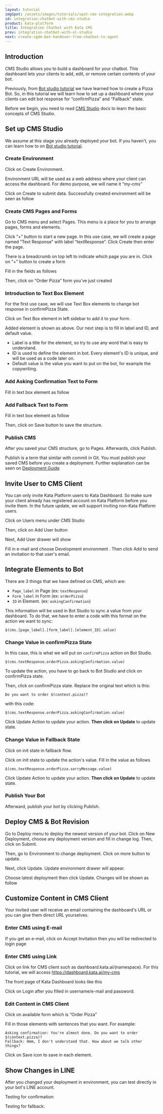 ```yaml
---
layout: tutorial
imgSpot: /assets/images/tutorials/spot-cms-integration.webp
id: integration-chatbot-with-cms-studio
product: kata-platform
title: Integration Chatbot with Kata CMS
prev: integration-chatbot-with-nl-studio
next: create-igdm-bot-handover-from-chatbot-to-agent
---
```


## Introduction

CMS Studio allows you to build a dashboard for your chatbot. This dashboard lets your clients to add, edit, or remove certain contents of your bot.

Previously, from [Bot studio tutorial](/tutorials/bot-studio/) we have learned how to create a Pizza Bot. So, in this tutorial we will learn how to set up a dashboard where your clients can edit bot response for “confirmPizza” and “Fallback” state.

Before we begin, you need to read [CMS Studio](/cms-studio/about/) docs to learn the basic concepts of CMS Studio.

## Set up CMS Studio

We assume at this stage you already deployed your bot. If you haven't, you can learn how to on [Bot studio tutorial](/tutorials/bot-studio/).

### Create Environment

Click on Create Environment.

<ImageWrapper>
  <NextImage src="/assets/images/tutorials/bot-cms/bcms-1.webp" alt="bcms-1" />
</ImageWrapper>

Environment URL will be used as a web address where your client can access the dashboard. For demo purpose, we will name it “my-cms”

<ImageWrapper>
  <NextImage src="/assets/images/tutorials/bot-cms/bcms-2.webp" alt="bcms-2" />
</ImageWrapper>

Click on Create to submit data. Successfully created environment will be seen as follow

<ImageWrapper>
  <NextImage src="/assets/images/tutorials/bot-cms/bcms-3.webp" alt="bcms-3" />
</ImageWrapper>

### Create CMS Pages and Forms

Go to CMS menu and select Pages. This menu is a place for you to arrange pages, forms and elements.

<ImageWrapper>
  <NextImage src="/assets/images/tutorials/bot-cms/bcms-4.webp" alt="bcms-4" />
</ImageWrapper>

Click “+” button to start a new page. In this use case, we will create a page named “Text Response” with label “textResponse”. Click Create then enter the page.

<ImageWrapper>
  <NextImage src="/assets/images/tutorials/bot-cms/bcms-5.webp" alt="bcms-5" />
</ImageWrapper>

There is a breadcrumb on top left to indicate which page you are in. Click on “+” button to create a form

<ImageWrapper>
  <NextImage src="/assets/images/tutorials/bot-cms/bcms-6.webp" alt="bcms-6" />
</ImageWrapper>

Fill in the fields as follows

<ImageWrapper>
  <NextImage src="/assets/images/tutorials/bot-cms/bcms-7.webp" alt="bcms-7" />
</ImageWrapper>

Then, click on “Order Pizza” form you've just created

<ImageWrapper>
  <NextImage src="/assets/images/tutorials/bot-cms/bcms-8.webp" alt="bcms-8" />
</ImageWrapper>

### Introduction to Text Box Element

For the first use case, we will use Text Box elements to change bot response in confirmPizza State.

Click on Text Box element in left sidebar to add it to your form.

<ImageWrapper>
  <NextImage src="/assets/images/tutorials/bot-cms/bcms-9.webp" alt="bcms-9" />
</ImageWrapper>

Added element is shown as above. Our next step is to fill in label and ID, and default value.

- Label is a title for the element, so try to use any word that is easy to understand.
- ID is used to define the element in bot. Every element's ID is unique, and will be used as a code later on.
- Default value is the value you want to put on the bot, for example the copywriting.

### Add Asking Confirmation Text to Form

Fill in text box element as follow

<ImageWrapper>
  <NextImage src="/assets/images/tutorials/bot-cms/bcms-10.webp" alt="bcms-10" />
</ImageWrapper>

### Add Fallback Text to Form

Fill in text box element as follow

<ImageWrapper>
  <NextImage src="/assets/images/tutorials/bot-cms/bcms-11.webp" alt="bcms-11" />
</ImageWrapper>

Then, click on Save button to save the structure.

### Publish CMS

After you saved your CMS structure, go to Pages. Afterwards, click Publish.

<ImageWrapper>
  <NextImage src="/assets/images/tutorials/bot-cms/bcms-12.webp" alt="bcms-12" />
</ImageWrapper>

Publish is a term that similar with commit in Git. You must publish your saved CMS before you create a deployment. Further explanation can be seen on [Deployment Guide](./deployment-guide/introduction/)

## Invite User to CMS Client

You can only invite Kata Platform users to Kata Dashboard. So make sure your client already has registered account on Kata Platform before you invite them. In the future update, we will support inviting non-Kata Platform users.

Click on Users menu under CMS Studio

<ImageWrapper>
  <NextImage src="/assets/images/tutorials/bot-cms/bcms-13.webp" alt="bcms-13" />
</ImageWrapper>

Then, click on Add User button

<ImageWrapper>
  <NextImage src="/assets/images/tutorials/bot-cms/bcms-14.webp" alt="bcms-14" />
</ImageWrapper>

Next, Add User drawer will show

<ImageWrapper>
  <NextImage src="/assets/images/tutorials/bot-cms/bcms-15.webp" alt="bcms-15" />
</ImageWrapper>

Fill in e-mail and choose Development environment . Then click Add to send an invitation to that user's email.

<ImageWrapper>
  <NextImage src="/assets/images/tutorials/bot-cms/bcms-16.webp" alt="bcms-16" />
</ImageWrapper>

## Integrate Elements to Bot

There are 3 things that we have defined on CMS, which are:

- `Page_label` in Page (ex: `textResponse`)
- `Form_label` in Form (ex: `orderPizza`)
- `ID` in Element. (ex: `askingConfirmation`)

This information will be used in Bot Studio to sync a value from your dashboard. To do that, we have to enter a code with this format on the action we want to sync:

```
$(cms.[page_label].[form_label].[element_ID].value)
```

### Change Value in confirmPizza State

In this case, this is what we will put on `confirmPizza` action on Bot Studio.

```
$(cms.textResponse.orderPizza.askingConfirmation.value)
```

To update the action, you have to go back to Bot Studio and click on confirmPizza state.

<ImageWrapper>
  <NextImage src="/assets/images/tutorials/bot-cms/bcms-17.webp" alt="bcms-17" />
</ImageWrapper>

Then, click on confirmPizza state. Replace the original text which is this:

```
Do you want to order $(context.pizza)?
```

with this code:

```
$(cms.textResponse.orderPizza.askingConfirmation.value)
```

<ImageWrapper>
  <NextImage src="/assets/images/tutorials/bot-cms/bcms-18.webp" alt="bcms-18" />
</ImageWrapper>

Click Update Action to update your action. **Then click on Update** to update state.

### Change Value in Fallback State

Click on init state in fallback flow.

<ImageWrapper>
  <NextImage src="/assets/images/tutorials/bot-cms/bcms-20.webp" alt="bcms-20" />
</ImageWrapper>

Click on init state to update the action's value. Fill in the value as follows

```
$(cms.textResponse.orderPizza.sorryMessage.value)
```

<ImageWrapper>
  <NextImage src="/assets/images/tutorials/bot-cms/bcms-20.webp" alt="bcms-20" />
</ImageWrapper>

Click Update Action to update your action. **Then click on Update** to update state.

### Publish Your Bot

Afterward, publish your bot by clicking Publish.

## Deploy CMS & Bot Revision

Go to Deploy menu to deploy the newest version of your bot. Click on New Deployment, choose any deployment version and fill in change log. Then, click on Submit.

<ImageWrapper>
  <NextImage src="/assets/images/tutorials/bot-cms/bcms-21.webp" alt="bcms-21" />
</ImageWrapper>

Then, go to Environment to change deployment. Click on more button to update.

<ImageWrapper>
  <NextImage src="/assets/images/tutorials/bot-cms/bcms-22.webp" alt="bcms-22" />
</ImageWrapper>

Next, click Update. Update environment drawer will appear.

<ImageWrapper>
  <NextImage src="/assets/images/tutorials/bot-cms/bcms-23.webp" alt="bcms-23" />
</ImageWrapper>

Choose latest deployment then click Update. Changes will be shown as follow

<ImageWrapper>
  <NextImage src="/assets/images/tutorials/bot-cms/bcms-24.webp" alt="bcms-24" />
</ImageWrapper>

## Customize Content in CMS Client

Your invited user will receive an email containing the dashboard's URL or you can give them direct URL yourselves.

### Enter CMS using E-mail

If you get an e-mail, click on Accept Invitation then you will be redirected to login page

### Enter CMS using Link

Click on link for CMS client such as dashboard.kata.ai/(namespace). For this tutorial, we will access <a href="https://dashboard.kata.ai/login/my-cms" target="_blank">https://dashboard.kata.ai/my-cms</a>

The front page of Kata Dashboard looks like this

<ImageWrapper>
  <NextImage src="/assets/images/tutorials/bot-cms/bcms-25.webp" alt="bcms-25" />
</ImageWrapper>

Click on Login after you filled in username/e-mail and password.

<ImageWrapper>
  <NextImage src="/assets/images/tutorials/bot-cms/bcms-26.webp" alt="bcms-26" />
</ImageWrapper>

### Edit Content in CMS Client

Click on available form which is “Order Pizza”

<ImageWrapper>
  <NextImage src="/assets/images/tutorials/bot-cms/bcms-27.webp" alt="bcms-27" />
</ImageWrapper>

Fill in those elements with sentences that you want. For example:

```
Asking confirmation: You're almost done. Do you want to order $(context.pizza)?
Fallback: Hmm, I don't understand that. How about we talk other things?

```

Click on Save icon to save in each element.

## Show Changes in LINE

After you changed your deployment in environment, you can test directly in your bot's LINE account.

Testing for confirmation:

<ImageWrapper>
  <NextImage src="/assets/images/tutorials/bot-cms/bcms-28.webp" alt="bcms-28" />
</ImageWrapper>

Testing for fallback:

<ImageWrapper>
  <NextImage src="/assets/images/tutorials/bot-cms/bcms-29.webp" alt="bcms-29" />
</ImageWrapper>
